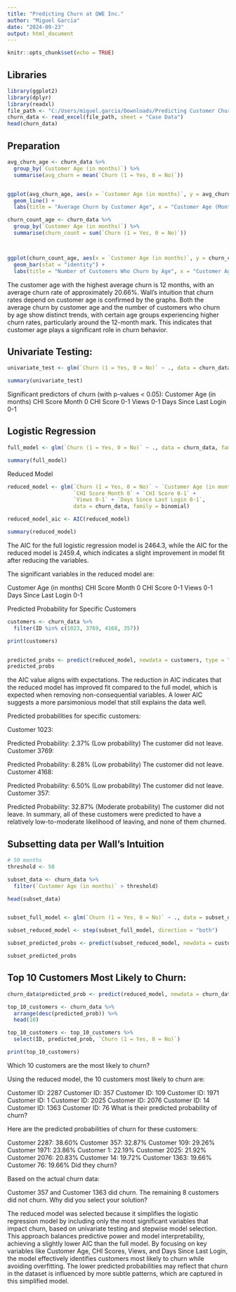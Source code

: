 ```yaml
---
title: "Predicting Churn at QWE Inc."
author: "Miguel Garcia"
date: "2024-09-23"
output: html_document
---
```


```r
knitr::opts_chunk$set(echo = TRUE)
```

## Libraries


```r
library(ggplot2)
library(dplyr)
library(readxl)
file_path <- "C:/Users/miguel.garcia/Downloads/Predicting Customer Church at QWE Inc.xlsx"
churn_data <- read_excel(file_path, sheet = "Case Data")
head(churn_data)

```

## Preparation


```r
avg_churn_age <- churn_data %>%
  group_by(`Customer Age (in months)`) %>%
  summarise(avg_churn = mean(`Churn (1 = Yes, 0 = No)`))


ggplot(avg_churn_age, aes(x = `Customer Age (in months)`, y = avg_churn)) +
  geom_line() +
  labs(title = "Average Churn by Customer Age", x = "Customer Age (Months)", y = "Average Churn")
```
```r
churn_count_age <- churn_data %>%
  group_by(`Customer Age (in months)`) %>%
  summarise(churn_count = sum(`Churn (1 = Yes, 0 = No)`))



ggplot(churn_count_age, aes(x = `Customer Age (in months)`, y = churn_count)) +
  geom_bar(stat = "identity") +
  labs(title = "Number of Customers Who Churn by Age", x = "Customer Age (Months)", y = "Churn Count")


```
The customer age with the highest average churn is 12 months, with an average churn rate of approximately 20.66%.
Wall's intuition that churn rates depend on customer age is confirmed by the graphs. Both the average churn by customer age and the number of customers who churn by age show distinct trends, with certain age groups experiencing higher churn rates, particularly around the 12-month mark. This indicates that customer age plays a significant role in churn behavior.

## Univariate Testing:

```r
univariate_test <- glm(`Churn (1 = Yes, 0 = No)` ~ ., data = churn_data, family = binomial)

summary(univariate_test)

```
Significant predictors of churn (with p-values < 0.05):
Customer Age (in months)
CHI Score Month 0
CHI Score 0-1
Views 0-1
Days Since Last Login 0-1

## Logistic Regression

```r
full_model <- glm(`Churn (1 = Yes, 0 = No)` ~ ., data = churn_data, family = binomial)

summary(full_model)

```
 Reduced Model

```r
reduced_model <- glm(`Churn (1 = Yes, 0 = No)` ~ `Customer Age (in months)` + 
                     `CHI Score Month 0` + `CHI Score 0-1` + 
                     `Views 0-1` + `Days Since Last Login 0-1`,
                     data = churn_data, family = binomial)

reduced_model_aic <- AIC(reduced_model)

summary(reduced_model)

```
The AIC for the full logistic regression model is 2464.3, while the AIC for the reduced model is 2459.4, which indicates a slight improvement in model fit after reducing the variables.

The significant variables in the reduced model are:

Customer Age (in months)
CHI Score Month 0
CHI Score 0-1
Views 0-1
Days Since Last Login 0-1

Predicted Probability for Specific Customers
```r
customers <- churn_data %>%
  filter(ID %in% c(1023, 3769, 4168, 357))

print(customers)


predicted_probs <- predict(reduced_model, newdata = customers, type = "response")
predicted_probs

```
the AIC value aligns with expectations. The reduction in AIC indicates that the reduced model has improved fit compared to the full model, which is expected when removing non-consequential variables. A lower AIC suggests a more parsimonious model that still explains the data well.

Predicted probabilities for specific customers:

Customer 1023:

Predicted Probability: 2.37% (Low probability)
The customer did not leave.
Customer 3769:

Predicted Probability: 8.28% (Low probability)
The customer did not leave.
Customer 4168:

Predicted Probability: 6.50% (Low probability)
The customer did not leave.
Customer 357:

Predicted Probability: 32.87% (Moderate probability)
The customer did not leave.
In summary, all of these customers were predicted to have a relatively low-to-moderate likelihood of leaving, and none of them churned.

## Subsetting data per Wall's Intuition

```r
# 50 months
threshold <- 50

subset_data <- churn_data %>%
  filter(`Customer Age (in months)` > threshold)

head(subset_data)


subset_full_model <- glm(`Churn (1 = Yes, 0 = No)` ~ ., data = subset_data, family = binomial)

subset_reduced_model <- step(subset_full_model, direction = "both")

subset_predicted_probs <- predict(subset_reduced_model, newdata = customers, type = "response")

subset_predicted_probs

```
## Top 10 Customers Most Likely to Churn:
```r

churn_data$predicted_prob <- predict(reduced_model, newdata = churn_data, type = "response")

top_10_customers <- churn_data %>%
  arrange(desc(predicted_prob)) %>%
  head(10)

top_10_customers <- top_10_customers %>%
  select(ID, predicted_prob, `Churn (1 = Yes, 0 = No)`)

print(top_10_customers)

```
Which 10 customers are the most likely to churn?

Using the reduced model, the 10 customers most likely to churn are:

Customer ID: 2287
Customer ID: 357
Customer ID: 109
Customer ID: 1971
Customer ID: 1
Customer ID: 2025
Customer ID: 2076
Customer ID: 14
Customer ID: 1363
Customer ID: 76
What is their predicted probability of churn?

Here are the predicted probabilities of churn for these customers:

Customer 2287: 38.60%
Customer 357: 32.87%
Customer 109: 29.26%
Customer 1971: 23.86%
Customer 1: 22.19%
Customer 2025: 21.92%
Customer 2076: 20.83%
Customer 14: 19.72%
Customer 1363: 19.66%
Customer 76: 19.66%
Did they churn?

Based on the actual churn data:

Customer 357 and Customer 1363 did churn.
The remaining 8 customers did not churn.
Why did you select your solution?

The reduced model was selected because it simplifies the logistic regression model by including only the most significant variables that impact churn, based on univariate testing and stepwise model selection. This approach balances predictive power and model interpretability, achieving a slightly lower AIC than the full model. By focusing on key variables like Customer Age, CHI Scores, Views, and Days Since Last Login, the model effectively identifies customers most likely to churn while avoiding overfitting. The lower predicted probabilities may reflect that churn in the dataset is influenced by more subtle patterns, which are captured in this simplified model.

